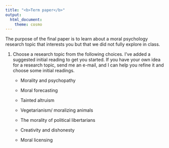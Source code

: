 ```yaml
---
title: "<b>Term paper</b>"
output:
  html_document:
    theme: cosmo
---
```


The purpose of the final paper is to learn about a moral psychology research topic that interests you but that we did not fully explore in class. 

1.  Choose a research topic from the following choices. I've added a suggested initial reading to get you started. If you have your own idea for a research topic, send me an e-mail, and I can help you refine it and choose some initial readings. 


    * Morality and psychopathy
    
    * Moral forecasting
    
    * Tainted altruism
    
    * Vegetarianism/ moralizing animals
    
    * The morality of political libertarians
    
    * Creativity and dishonesty
  
    * Moral licensing 
    

